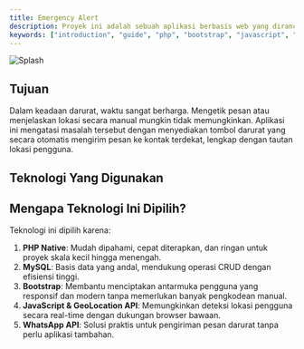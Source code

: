 ```yaml
---
title: Emergency Alert
description: Proyek ini adalah sebuah aplikasi berbasis web yang dirancang untuk membantu pengguna dalam situasi darurat. Aplikasi ini memungkinkan pengguna mengirimkan pesan WhatsApp darurat kepada kontak yang telah disimpan, lengkap dengan lokasi terkini pengguna. Sistem ini dibuat sederhana namun fungsional, mengutamakan kecepatan dan efisiensi dalam situasi mendesak.
keywords: ["introduction", "guide", "php", "bootstrap", "javascript", "mysql"]
---
```


![Splash](/images/Splash.png "Documents")

## Tujuan

Dalam keadaan darurat, waktu sangat berharga. Mengetik pesan atau menjelaskan lokasi secara manual mungkin tidak memungkinkan. Aplikasi ini mengatasi masalah tersebut dengan menyediakan tombol darurat yang secara otomatis mengirim pesan ke kontak terdekat, lengkap dengan tautan lokasi pengguna.

## Teknologi Yang Digunakan

<CardGrid>
  <Card
    title="Backend (Server-Side)"
    description="Menggunakan PHP Native untuk logika backend, operasi CRUD data kontak darurat, dan pengintegrasian pengiriman pesan melalui WhatsApp API."
  />
  <Card
    title="Database"
    description="MySQL digunakan untuk menyimpan data kontak darurat seperti nama dan nomor WhatsApp, dengan tabel yang sederhana untuk pengelolaan data."
  />
  <Card
    title="Frontend (Client-Side)"
    description="Menggunakan kombinasi HTML, CSS, JavaScript, dan Bootstrap untuk menciptakan antarmuka yang responsif, modern, dan ramah pengguna."
  />
  <Card
    title="Bootstrap"
    description="Framework CSS ini digunakan untuk membuat elemen UI seperti form, tabel, tombol, dan card agar lebih menarik dan cepat dibuat."
  />
  <Card
    title="JavaScript & GeoLocation API"
    description="JavaScript digunakan untuk mengambil lokasi pengguna secara real-time menggunakan GeoLocation API dan membuat tautan lokasi dalam format Google Maps."
  />
  <Card
    title="WhatsApp API"
    description="Pesan darurat dikirim menggunakan tautan dinamis ke WhatsApp dengan format `https://wa.me/<nomor>?text=<pesan>`."
  />
</CardGrid>

## Mengapa Teknologi Ini Dipilih?

Teknologi ini dipilih karena:

1. **PHP Native**: Mudah dipahami, cepat diterapkan, dan ringan untuk proyek skala kecil hingga menengah.
2. **MySQL**: Basis data yang andal, mendukung operasi CRUD dengan efisiensi tinggi.
3. **Bootstrap**: Membantu menciptakan antarmuka pengguna yang responsif dan modern tanpa memerlukan banyak pengkodean manual.
4. **JavaScript & GeoLocation API**: Memungkinkan deteksi lokasi pengguna secara real-time dengan dukungan browser bawaan.
5. **WhatsApp API**: Solusi praktis untuk pengiriman pesan darurat tanpa perlu aplikasi tambahan.